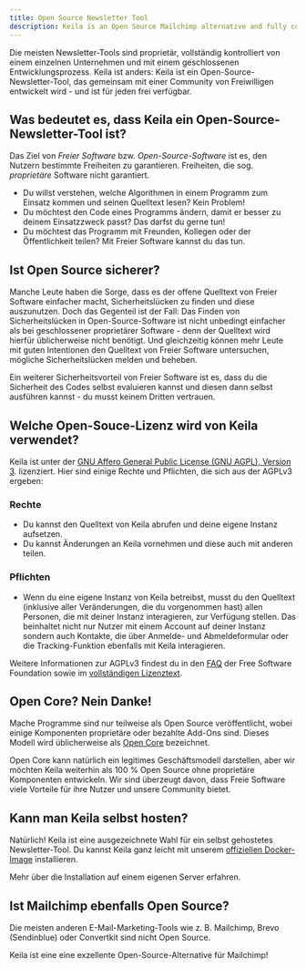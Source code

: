 ```yaml
---
title: Open Source Newsletter Tool
description: Keila is an Open Source Mailchimp alternative and fully committed to an open development process.
---
```


Die meisten Newsletter-Tools sind proprietär, vollständig kontrolliert von einem
einzelnen Unternehmen und mit einem geschlossenen Entwicklungsprozess.
Keila ist anders: Keila ist ein Open-Source-Newsletter-Tool, das gemeinsam mit
einer Community von Freiwilligen entwickelt wird - und ist für jeden frei
verfügbar.

## Was bedeutet es, dass Keila ein Open-Source-Newsletter-Tool ist?

Das Ziel von _Freier Software_ bzw. _Open-Source-Software_ ist es, den Nutzern
bestimmte Freiheiten zu garantieren. Freiheiten, die sog. _proprietäre_ Software
nicht garantiert.

- Du willst verstehen, welche Algorithmen in einem Programm zum Einsatz kommen
  und seinen Quelltext lesen? Kein Problem!
- Du möchtest den Code eines Programms ändern, damit er besser zu deinem
  Einsatzzweck passt? Das darfst du gerne tun!
- Du möchtest das Programm mit Freunden, Kollegen oder der Öffentlichkeit
  teilen? Mit Freier Software kannst du das tun.

## Ist Open Source sicherer?

Manche Leute haben die Sorge, dass es der offene Quelltext von Freier Software
einfacher macht, Sicherheitslücken zu finden und diese auszunutzen. Doch das
Gegenteil ist der Fall: Das Finden von Sicherheitslücken in Open-Source-Software
ist nicht unbedingt einfacher als bei geschlossener proprietärer Software - denn
der Quelltext wird hierfür üblicherweise nicht benötigt. Und gleichzeitig können
mehr Leute mit guten Intentionen den Quelltext von Freier Software untersuchen,
mögliche Sicherheitslücken melden und beheben.

Ein weiterer Sicherheitsvorteil von Freier Software ist es, dass du die
Sicherheit des Codes selbst evaluieren kannst und diesen dann selbst ausführen
kannst - du musst keinem Dritten vertrauen.

## Welche Open-Souce-Lizenz wird von Keila verwendet?

Keila ist unter der [GNU Affero General Public License (GNU AGPL), Version 3](https://www.gnu.org/licenses/agpl-3.0.html.de).
lizenziert.
Hier sind einige Rechte und Pflichten, die sich aus der AGPLv3 ergeben:

### Rechte

- Du kannst den Quelltext von Keila abrufen und deine eigene Instanz aufsetzen.
- Du kannst Änderungen an Keila vornehmen und diese auch mit anderen teilen.

### Pflichten

- Wenn du eine eigene Instanz von Keila betreibst, musst du den Quelltext
  (inklusive aller Veränderungen, die du vorgenommen hast) allen Personen, die
  mit deiner Instanz interagieren, zur Verfügung stellen. Das beinhaltet nicht
  nur Nutzer mit einem Account auf deiner Instanz sondern auch Kontakte, die
  über Anmelde- und Abmeldeformular oder die Tracking-Funktion ebenfalls mit
  Keila interagieren.

Weitere Informationen zur AGPLv3 findest du in den
[FAQ](https://www.gnu.org/licenses/gpl-faq.html) der Free Software Foundation
sowie im [vollständigen Lizenztext](https://www.gnu.org/licenses/agpl-3.0.html.en).

## Open Core? Nein Danke!

Mache Programme sind nur teilweise als Open Source veröffentlicht, wobei einige
Komponenten proprietäre oder bezahlte Add-Ons sind. Dieses Modell wird
üblicherweise als [Open Core](https://en.wikipedia.org/wiki/Open-core_model)
bezeichnet.

Open Core kann natürlich ein legitimes Geschäftsmodell darstellen, aber wir
möchten Keila weiterhin als 100&nbsp;% Open Source ohne proprietäre Komponenten
entwickeln.
Wir sind überzeugt davon, dass Freie Software viele Vorteile für ihre Nutzer
und unsere Community bietet.

## Kann man Keila selbst hosten?

Natürlich! Keila ist eine ausgezeichnete Wahl für ein selbst gehostetes
Newsletter-Tool. Du kannst Keila ganz leicht mit unserem
[offiziellen Docker-Image](https://hub.docker.com/r/pentacent/keila)
installieren.

<I18NLink collection="docs" i18nid="installation" lang="de">
  Mehr über die Installation auf einem eigenen Server erfahren.
</I18NLink>

## Ist Mailchimp ebenfalls Open Source?

Die meisten anderen E-Mail-Marketing-Tools wie z. B. Mailchimp, Brevo
(Sendinblue) oder Convertkit sind nicht Open Source.

Keila ist eine eine exzellente Open-Source-Alternative für Mailchimp!
